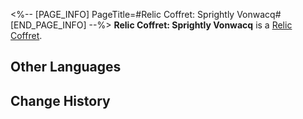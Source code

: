 <%-- [PAGE_INFO]
PageTitle=#Relic Coffret: Sprightly Vonwacq#
[END_PAGE_INFO] --%>
{{Item Infobox
|id          = 71019
|image       = Item Relic Coffret- Sprightly Vonwacq.png
|type        = Relic Coffret
|invCategory = Valuables
|rarity      = 5
|effect      = A device used to collect and restore the Lightdust in the Fragmentum to its original form. Use this to obtain a random 5-star relic from the Sprightly Vonwacq set.
|description = You never know what's in the box until you open it.
}}
{{Description|''"So it's essentially like buying a lottery ticket?"<br />"At least we don't need to worry about finding a cat that is both dead and alive."''}}
'''Relic Coffret: Sprightly Vonwacq''' is a [[Relic Coffret]].

==Other Languages==
{{Other Languages
|en   = Relic Coffret: Sprightly Vonwacq
|zhs  = 遗器铸盒：生命的翁瓦克
|zht  = 遺器鑄盒：生命的翁瓦克
|ja   = 遺物ボックス：生命のウェンワーク
|ko   = 유물 주조함: 생명의 바커 공
|es   = Cofre de artefactos: Vonwacq el vivaz
|fr   = Coffret à relique : La vie sur Vonwacq
|ru   = Сундук с Реликвиями: Живой Вонвак
|th   = กล่องรีลิกส์: Sprightly Vonwacq
|vi   = Hộp Đúc Di Vật: Vonwacq Hoạt Bát
|de   = Reliktkästchen: Lebhaftes Vonwacq
|id   = Relic Coffret: Sprightly Vonwacq
|pt   = Cofre de Relíquia: Vonwacq Vivaz
}}

==Change History==
{{Change History|2.0}}
